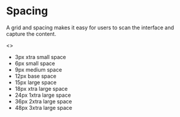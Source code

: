 
<Meta title="Space" />

<style>{`
  h1{
    font-family: arial;
    font-weight: bold;
    font-size: 32px;
    border-bottom: none;
  }

  p {    
      font-size: 12px;
  }

  .Spaces{
        margin-top: 24px;
        display: block;
    }

  .SpacesList {
    padding: 0px;
    max-width: 250px;
  }
    
  li {
      display: flex;
      height: 60px;
      align-items: center;
      width: 100%;
      border-bottom: 1px solid #cccccc;
      justify-content: space-between;
      font-family: 'Lato', sans-serif;
      font-size: 14px;
      line-height: 2;
  }

  .SpaceA {
      background: #596173;
      width:3px;
      height:3px;
    }

  .SpaceB {
      background: #596173;
      width:6px;
      height:6px;
    }

  .SpaceC {
      background: #596173;
      width:9px;
      height:9px;
    }

  .SpaceD {
      background: #596173;
      width:12px;
      height:12px;
    }

  .SpaceE {
      background: #596173;
      width:15px;
      height:15px;
    }

  .SpaceF {
      background: #596173;
      width:18px;
      height:18px;
    }

  .SpaceG {
      background: #596173;
      width:24px;
      height:24px;
    }

  .SpaceH {
      background: #596173;
      width:36px;
      height:36px;
    }

  .SpaceI {
      background: #596173;
      width:48px;
      height:48px;
    }
`}</style>

# Spacing

A grid and spacing makes it easy for users to scan the interface and capture the content.

<>
<div class="Spaces">
    <ul class="SpacesList">
        <li>
            3px xtra small space <div class="SpaceA"></div>
        </li>
        <li>
            6px small space <div class="SpaceB"></div>
        </li>
        <li>
            9px medium space <div class="SpaceC"></div>
        </li>
        <li>
            12px base space <div class="SpaceD"></div>
        </li>
        <li>
            15px large space <div class="SpaceE"></div>
        </li>
        <li>
            18px xtra large space <div class="SpaceF"></div>
        </li>
        <li>
            24px 1xtra large space <div class="SpaceG"></div>
        </li>
        <li>
            36px 2xtra large space <div class="SpaceH"></div>
        </li>
        <li>
            48px 3xtra large space <div class="SpaceI"></div>
        </li>
    </ul>
</div>
</>